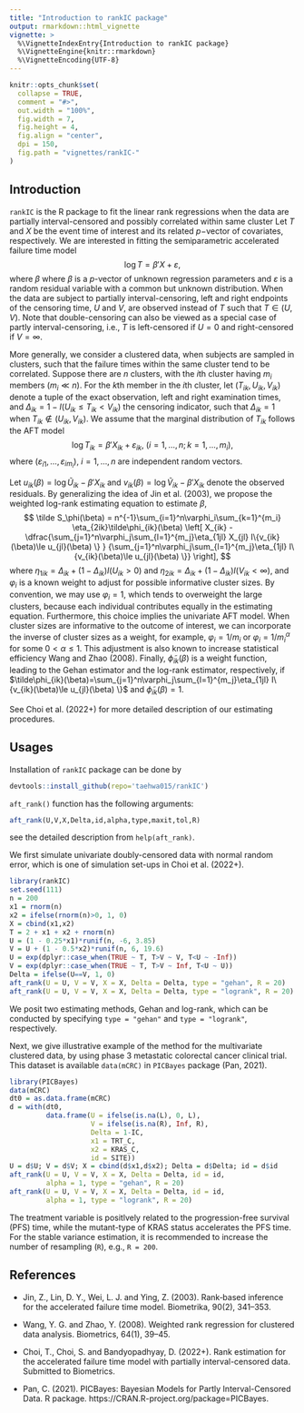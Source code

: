 ```yaml
---
title: "Introduction to rankIC package"
output: rmarkdown::html_vignette
vignette: >
  %\VignetteIndexEntry{Introduction to rankIC package}
  %\VignetteEngine{knitr::rmarkdown}
  %\VignetteEncoding{UTF-8}
---
```

  
```r
knitr::opts_chunk$set(
  collapse = TRUE,
  comment = "#>",
  out.width = "100%",
  fig.width = 7,
  fig.height = 4,
  fig.align = "center",
  dpi = 150,
  fig.path = "vignettes/rankIC-"
)
```

## Introduction

`rankIC` is the R package to fit the linear rank regressions when the data are partially interval-censored and possibly correlated within same cluster
Let $T$ and $X$ be the event time of interest and its related $p-$vector of covariates, respectively.
We are interested in fitting the semiparametric accelerated failure time model 
$$
\log T = \beta'X + \varepsilon,
$$
where $\beta$ where $\beta$ is a $p$-vector of unknown regression parameters and $\varepsilon$ is a random residual  variable with a common but unknown distribution.
When the data are subject to partially interval-censoring, 
left and right endpoints of the censoring time, $U$ and $V$,
are observed instead of $T$ such that $T\in(U,V)$.
Note that double-censoring  can also  be viewed as 
a special case of partly interval-censoring, 
i.e., $T$ is left-censored if $U=0$ and right-censored if $V=\infty$. 

More generally, we consider a clustered data, when subjects are sampled in clusters, such that the failure times within the same cluster
tend to be correlated. 
Suppose there are $n$ clusters, with the $i$th cluster 
having $m_i$ members $(m_i\ll n)$. 
For the $k$th member in the $i$th cluster,
let $(T_{ik},U_{ik},V_{ik})$ denote a tuple of 
the exact observation, left and right examination times, and 
$\Delta_{ik}=1-I(U_{ik}\le T_{ik}<V_{ik})$ 
the censoring indicator,
such that $\Delta_{ik}=1$ when $T_{ik}\not\in(U_{ik},V_{ik})$. 
We assume that the marginal distribution of $T_{ik}$ follows the AFT model
$$
\log T_{ik} = \beta' X_{ik} + \varepsilon_{ik},~
(i=1,\ldots,n; k=1,\ldots,m_i),
$$
where $(\varepsilon_{i1},\ldots,\varepsilon_{im_i}),~i=1,\ldots,n$ are independent random vectors.

Let 
$u_{ik}(\beta)=\log \tilde U_{ik}-\beta'X_{ik}$
and 
$v_{ik}(\beta)=\log \tilde V_{ik}-\beta'X_{ik}$
denote the observed residuals.
By generalizing the idea of Jin et al. (2003), we propose 
the weighted log-rank estimating equation to estimate $\beta$,
$$
\tilde S_\phi(\beta) = n^{-1}\sum_{i=1}^n\varphi_i\sum_{k=1}^{m_i} \eta_{2ik}\tilde\phi_{ik}(\beta)
\left[ X_{ik} - \dfrac{\sum_{j=1}^n\varphi_j\sum_{l=1}^{m_j}\eta_{1jl} X_{jl} I\{v_{ik}(\beta)\le u_{jl}(\beta) \}  }
{\sum_{j=1}^n\varphi_j\sum_{l=1}^{m_j}\eta_{1jl} I\{v_{ik}(\beta)\le u_{jl}(\beta) \}}  \right],
$$
where $\eta_{1ik}=\Delta_{ik}+(1-\Delta_{ik})I(U_{ik}>0)$
and $\eta_{2ik}=\Delta_{ik}+(1-\Delta_{ik})I(V_{ik}<\infty)$,
and $\varphi_i$ is a known weight to adjust 
for possible informative cluster sizes. 
By convention, we may use $\varphi_i=1$, 
which tends to overweight the large clusters, because each individual contributes equally in the estimating equation.
Furthermore, this choice implies the univariate AFT model.
When cluster sizes are informative to the outcome of interest, 
we can incorporate the inverse of cluster sizes as a weight,
for example, $\varphi_i=1/m_i$ or $\varphi_i=1/m_i^{\alpha}$ 
for some $0<\alpha\le1$. This adjustment is also known to  increase statistical efficiency Wang and Zhao (2008).
Finally, $\tilde\phi_{ik}(\beta)$ is a weight function, 
leading to the Gehan estimator and the log-rank estimator, 
respectively, if $\tilde\phi_{ik}(\beta)=\sum_{j=1}^n\varphi_j\sum_{l=1}^{m_j}\eta_{1jl} I\{v_{ik}(\beta)\le u_{jl}(\beta) \}$ and 
$\tilde\phi_{ik}(\beta)=1$. 

See Choi et al. (2022+) for more detailed description of our estimating procedures.

## Usages

Installation of `rankIC` package can be done by
```r
devtools::install_github(repo='taehwa015/rankIC')
```

`aft_rank()` function has the following arguments:
```r
aft_rank(U,V,X,Delta,id,alpha,type,maxit,tol,R)
```
see the detailed description from `help(aft_rank)`.

We first simulate univariate doubly-censored data
with normal random error, which is one of 
simulation set-ups in Choi et al. (2022+).
```r
library(rankIC)
set.seed(111)
n = 200
x1 = rnorm(n)
x2 = ifelse(rnorm(n)>0, 1, 0)
X = cbind(x1,x2)
T = 2 + x1 + x2 + rnorm(n)
U = (1 - 0.25*x1)*runif(n, -6, 3.85)
V = U + (1 - 0.5*x2)*runif(n, 6, 19.6)
U = exp(dplyr::case_when(TRUE ~ T, T>V ~ V, T<U ~ -Inf))
V = exp(dplyr::case_when(TRUE ~ T, T>V ~ Inf, T<U ~ U))
Delta = ifelse(U==V, 1, 0)
aft_rank(U = U, V = V, X = X, Delta = Delta, type = "gehan", R = 20)
aft_rank(U = U, V = V, X = X, Delta = Delta, type = "logrank", R = 20)
```
We posit two estimating methods, Gehan and log-rank,
which can be conducted by specifying `type = "gehan"` and `type = "logrank"`, respectively.



Next, we give illustrative example of the method for the multivariate clustered data, 
by using phase 3 metastatic colorectal cancer clinical trial.
This dataset is available `data(mCRC)` in `PICBayes` package (Pan, 2021).
```r
library(PICBayes)
data(mCRC)
dt0 = as.data.frame(mCRC)
d = with(dt0,
         data.frame(U = ifelse(is.na(L), 0, L),
                    V = ifelse(is.na(R), Inf, R),
                    Delta = 1-IC,
                    x1 = TRT_C,
                    x2 = KRAS_C,
                    id = SITE))
U = d$U; V = d$V; X = cbind(d$x1,d$x2); Delta = d$Delta; id = d$id
aft_rank(U = U, V = V, X = X, Delta = Delta, id = id, 
         alpha = 1, type = "gehan", R = 20)
aft_rank(U = U, V = V, X = X, Delta = Delta, id = id, 
         alpha = 1, type = "logrank", R = 20)
```
The treatment variable is positlvely related to the progression-free survival (PFS) time, while the mutant-type of KRAS status accelerates the PFS time.
For the stable variance estimation, it is recommended to increase the number of resampling (`R`), e.g., `R = 200`.



## References

* Jin, Z., Lin, D. Y., Wei, L. J. and Ying, Z. (2003). 
Rank‐based inference for the accelerated failure time model. 
Biometrika, 90(2), 341--353.

* Wang, Y. G. and Zhao, Y. (2008). 
Weighted rank regression for clustered data analysis. 
Biometrics, 64(1), 39--45.

* Choi, T., Choi, S. and Bandyopadhyay, D. (2022+). 
Rank estimation for the accelerated failure time model with partially interval-censored data. 
Submitted to Biometrics.

* Pan, C. (2021).
PICBayes: Bayesian Models for Partly Interval-Censored Data.
R package.
https://CRAN.R-project.org/package=PICBayes.

